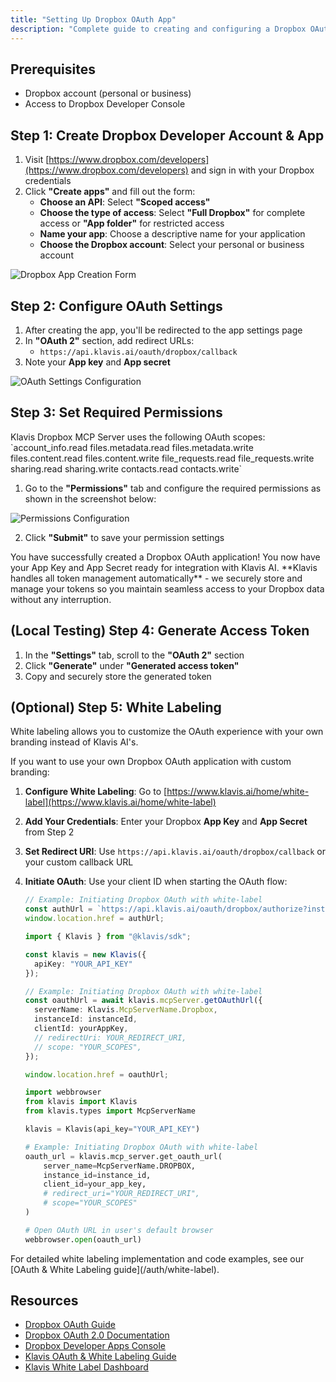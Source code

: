 ```yaml
---
title: "Setting Up Dropbox OAuth App"
description: "Complete guide to creating and configuring a Dropbox OAuth application"
---
```


## Prerequisites

- Dropbox account (personal or business)
- Access to Dropbox Developer Console

## Step 1: Create Dropbox Developer Account & App

1. Visit [https://www.dropbox.com/developers](https://www.dropbox.com/developers) and sign in with your Dropbox credentials
2. Click **"Create apps"** and fill out the form:
   - **Choose an API**: Select **"Scoped access"**
   - **Choose the type of access**: Select **"Full Dropbox"** for complete access or **"App folder"** for restricted access
   - **Name your app**: Choose a descriptive name for your application
   - **Choose the Dropbox account**: Select your personal or business account

<img src="/images/knowledge-base/dropbox_oauth_app/step1_create_app.png" alt="Dropbox App Creation Form" />

## Step 2: Configure OAuth Settings

1. After creating the app, you'll be redirected to the app settings page
2. In **"OAuth 2"** section, add redirect URLs:
   - `https://api.klavis.ai/oauth/dropbox/callback`
3. Note your **App key** and **App secret** 

<img src="/images/knowledge-base/dropbox_oauth_app/step2_oauth_settings.png" alt="OAuth Settings Configuration" />

## Step 3: Set Required Permissions

<Note>
Klavis Dropbox MCP Server uses the following OAuth scopes: `account_info.read files.metadata.read files.metadata.write files.content.read files.content.write file_requests.read file_requests.write sharing.read sharing.write contacts.read contacts.write`
</Note>

1. Go to the **"Permissions"** tab and configure the required permissions as shown in the screenshot below:
<img src="/images/knowledge-base/dropbox_oauth_app/step3_permissions.png" alt="Permissions Configuration" />


2. Click **"Submit"** to save your permission settings

<Check>
You have successfully created a Dropbox OAuth application! You now have your App Key and App Secret ready for integration with Klavis AI.
</Check>

<Tip>
**Klavis handles all token management automatically** - we securely store and manage your tokens so you maintain seamless access to your Dropbox data without any interruption.
</Tip>

## (Local Testing) Step 4: Generate Access Token 

1. In the **"Settings"** tab, scroll to the **"OAuth 2"** section
2. Click **"Generate"** under **"Generated access token"**
3. Copy and securely store the generated token

## (Optional) Step 5: White Labeling 

<Note>
White labeling allows you to customize the OAuth experience with your own branding instead of Klavis AI's.
</Note>

If you want to use your own Dropbox OAuth application with custom branding:

1. **Configure White Labeling**: Go to [https://www.klavis.ai/home/white-label](https://www.klavis.ai/home/white-label)
2. **Add Your Credentials**: Enter your Dropbox **App Key** and **App Secret** from Step 2
3. **Set Redirect URI**: Use `https://api.klavis.ai/oauth/dropbox/callback` or your custom callback URL
4. **Initiate OAuth**: Use your client ID when starting the OAuth flow:

   <CodeGroup>
   
   ```javascript without SDK
   // Example: Initiating Dropbox OAuth with white-label
   const authUrl = `https://api.klavis.ai/oauth/dropbox/authorize?instance_id=${instanceId}&client_id=${yourAppKey}`;
   window.location.href = authUrl;
   ```
   
   ```typescript TypeScript SDK
   import { Klavis } from "@klavis/sdk";
   
   const klavis = new Klavis({
     apiKey: "YOUR_API_KEY"
   });
   
   // Example: Initiating Dropbox OAuth with white-label
   const oauthUrl = await klavis.mcpServer.getOAuthUrl({
     serverName: Klavis.McpServerName.Dropbox,
     instanceId: instanceId,
     clientId: yourAppKey,
     // redirectUri: YOUR_REDIRECT_URI,
     // scope: "YOUR_SCOPES", 
   });
   
   window.location.href = oauthUrl;
   ```
   
   ```python Python SDK
   import webbrowser
   from klavis import Klavis
   from klavis.types import McpServerName
   
   klavis = Klavis(api_key="YOUR_API_KEY")
   
   # Example: Initiating Dropbox OAuth with white-label
   oauth_url = klavis.mcp_server.get_oauth_url(
       server_name=McpServerName.DROPBOX,
       instance_id=instance_id,
       client_id=your_app_key,
       # redirect_uri="YOUR_REDIRECT_URI",
       # scope="YOUR_SCOPES"
   )
   
   # Open OAuth URL in user's default browser
   webbrowser.open(oauth_url)
   ```
   
   </CodeGroup>

<Tip>
For detailed white labeling implementation and code examples, see our [OAuth & White Labeling guide](/auth/white-label).
</Tip>

## Resources
- [Dropbox OAuth Guide](https://developers.dropbox.com/oauth-guide)
- [Dropbox OAuth 2.0 Documentation](https://www.dropbox.com/developers/http/documentation#oauth2-authorize)
- [Dropbox Developer Apps Console](https://www.dropbox.com/developers/apps)
- [Klavis OAuth & White Labeling Guide](/auth/white-label)
- [Klavis White Label Dashboard](https://www.klavis.ai/home/white-label)